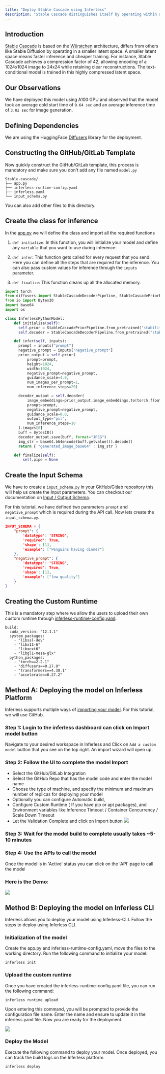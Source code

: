 ```yaml
---
title: "Deploy Stable Cascade using Inferless"
description: "Stable Cascade distinguishes itself by operating within a significantly smaller latent space, offering faster inference and cost-effective training."
---
```


## Introduction

[Stable Cascade](https://huggingface.co/stabilityai/stable-cascade) is based on the [Würstchen](https://openreview.net/forum?id=gU58d5QeGv) architecture, differs from others like Stable Diffusion by operating in a smaller latent space. A smaller latent space means faster inference and cheaper training. For instance, Stable Cascade achieves a compression factor of 42, allowing encoding of a 1024x1024 image to 24x24 while retaining clear reconstructions. The text-conditional model is trained in this highly compressed latent space.

## Our Observations

We have deployed this model using A100 GPU and observed that the model took an average cold start time of `9.64 sec` and an average inference time of `3.02 sec` for image generation.

## Defining Dependencies

We are using the HuggingFace [Diffusers](https://github.com/huggingface/diffusers) library for the deployment.

## Constructing the GitHub/GitLab Template

Now quickly construct the GitHub/GitLab template, this process is mandatory and make sure you don't add any file named `model.py`

```
Stable-cascade/
├── app.py
├── inferless-runtime-config.yaml
├── inferless.yaml
└── input_schema.py
```

You can also add other files to this directory.

## Create the class for inference

In the [app.py](https://github.com/inferless/Stable-cascade/blob/main/app.py) we will define the class and import all the required functions

1.  `def initialize`: In this function, you will initialize your model and define any `variable` that you want to use during inference.

2.  `def infer`: This function gets called for every request that you send. Here you can define all the steps that are required for the inference. You can also pass custom values for inference through the `inputs` parameter.

3.  `def finalize`: This function cleans up all the allocated memory.

```python
import torch
from diffusers import StableCascadeDecoderPipeline, StableCascadePriorPipeline
from io import BytesIO
import base64
import os

class InferlessPythonModel:
    def initialize(self):
      self.prior = StableCascadePriorPipeline.from_pretrained("stabilityai/stable-cascade-prior", variant="bf16", torch_dtype=torch.bfloat16).to("cuda")
      self.decoder = StableCascadeDecoderPipeline.from_pretrained("stabilityai/stable-cascade", variant="bf16", torch_dtype=torch.float16).to("cuda")

    def infer(self, inputs):
      prompt = inputs["prompt"]
      negative_prompt = inputs["negative_prompt"]
      prior_output = self.prior(
          prompt=prompt,
          height=1024,
          width=1024,
          negative_prompt=negative_prompt,
          guidance_scale=4.0,
          num_images_per_prompt=1,
          num_inference_steps=20)

      decoder_output = self.decoder(
          image_embeddings=prior_output.image_embeddings.to(torch.float16),
          prompt=prompt,
          negative_prompt=negative_prompt,
          guidance_scale=0.0,
          output_type="pil",
          num_inference_steps=10
      ).images[0]
      buff = BytesIO()
      decoder_output.save(buff, format="JPEG")
      img_str = base64.b64encode(buff.getvalue()).decode()
      return { "generated_image_base64" : img_str }

    def finalize(self):
        self.pipe = None
```

## Create the Input Schema

We have to create a [`input_schema.py`](https://github.com/inferless/Stable-cascade/blob/main/input_schema.py) in your GitHub/Gitlab repository this will help us create the Input parameters. You can checkout our documentation on [Input / Output Schema](https://docs.inferless.com/model-import/input-output-schema).

For this tutorial, we have defined two parameters `prompt` and `negative_prompt` which is required during the API call. Now lets create the `input_schema.py`.

```JSON
INPUT_SCHEMA = {
    "prompt": {
        'datatype': 'STRING',
        'required': True,
        'shape': [1],
        'example': ["Penguins having dinner"]
    },
    "negative_prompt": {
        'datatype': 'STRING',
        'required': True,
        'shape': [1],
        'example': ["low quality"]
    }
}
```


## Creating the Custom Runtime

This is a mandatory step where we allow the users to upload their own custom runtime through [inferless-runtime-config.yaml](https://github.com/inferless/Stable-cascade/blob/main/inferless-runtime-config.yaml).

```
build:
  cuda_version: "12.1.1"
  system_packages:
    - "libssl-dev"
    - "libx11-6"
    - "libxext6"
    - "libgl1-mesa-glx"
  python_packages:
    - "torch==2.2.1"
    - "diffusers==0.27.0"
    - "transformers==4.38.1"
    - "accelerate==0.27.2"
```

## Method A: Deploying the model on Inferless Platform
Inferless supports multiple ways of [importing your model](https://docs.inferless.com/model-import/file-structure-req/file-structure-requirements). For this tutorial, we will use GitHub.

### Step 1: Login to the inferless dashboard can click on Import model button
Navigate to your desired workspace in Inferless and Click on `Add a custom model` button that you see on the top right. An import wizard will open up.

### Step 2: Follow the UI to complete the model  Import
* Select the GitHub/GitLab Integration
* Select the GitHub Repo that has the model code and enter the model name
* Choose the type of machine, and specify the minimum and maximum number of replicas for deploying your model
* Optionally you can configure Automatic build,
* Configure Custom Runtime ( If you have pip or apt packages), and Environment variables like Inference Timeout / Container Concurrency / Scale Down Timeout 
* Let the Validation Complete and click on Import button
![](/images/import.jpg)

### Step 3: Wait for the model build to complete usually takes ~5-10 minutes

### Step 4: Use the APIs to call the model
Once the model is in 'Active' status you can click on the 'API' page to call the model

### Here is the Demo:

![](/gif/stable-cascade.gif)

 

## Method B: Deploying the model on Inferless CLI

Inferless allows you to deploy your model using Inferless-CLI. Follow the steps to deploy using Inferless CLI.

### Initialization of the model

Create the app.py and inferless-runtime-config.yaml, move the files to the working directory. Run the following command to initialize your model:

```
inferless init
```

### Upload the custom runtime

Once you have created the inferless-runtime-config.yaml file, you can run the following command:

```
inferless runtime upload
```

Upon entering this command, you will be prompted to provide the configuration file name. Enter the name and ensure to update it in the inferless.yaml file. Now you are ready for the deployment.

![](/images/llama70b-6.png)

### Deploy the Model

Execute the following command to deploy your model. Once deployed, you can track the build logs on the Inferless platform:

```
inferless deploy
```